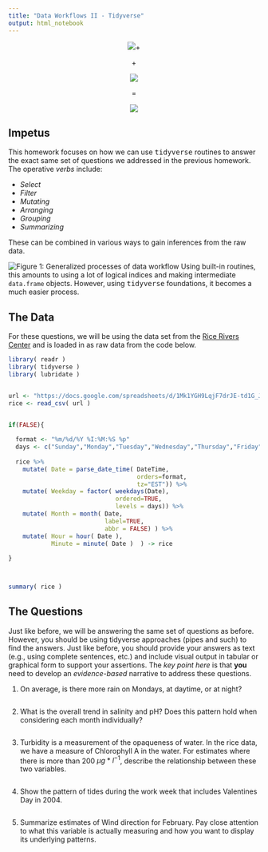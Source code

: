 ```yaml
---
title: "Data Workflows II - Tidyverse"
output: html_notebook
---
```




<center>
![](https://live.staticflickr.com/65535/50382551848_e170d17b46_m_d.jpg)+

$+$

![](https://live.staticflickr.com/65535/50383334422_50bd19859d_w_d.jpg)

$=$

![](https://media.giphy.com/media/SU3SECsWxuH3AsfGpj/giphy.gif)
</center>

## Impetus

This homework focuses on how we can use <tt>tidyverse</tt> routines to answer the exact same set of questions we addressed in the previous homework.  The operative *verbs* include:

- *Select*  
- *Filter*  
- *Mutating*  
- *Arranging* 
- *Grouping*  
- *Summarizing*  

These can be combined in various ways to gain inferences from the raw data.  

![Figure 1: Generalized processes of data workflow](https://live.staticflickr.com/65535/50367634341_454e5c0e80_c_d.jpg)
Using built-in routines, this amounts to using a lot of logical indices and making intermediate `data.frame` objects.  However, using <tt>tidyverse</tt> foundations, it becomes a much easier process.


## The Data

For these questions, we will be using the data set from the [Rice Rivers Center](https://ricerivers.vcu.edu) and is loaded in as raw data from the code below.

```r
library( readr )
library( tidyverse )
library( lubridate )


url <- "https://docs.google.com/spreadsheets/d/1Mk1YGH9LqjF7drJE-td1G_JkdADOU0eMlrP01WFBT8s/pub?gid=0&single=true&output=csv"
rice <- read_csv( url )


if(FALSE){
  
  format <- "%m/%d/%Y %I:%M:%S %p"
  days <- c("Sunday","Monday","Tuesday","Wednesday","Thursday","Friday","Saturday")
  
  rice %>% 
    mutate( Date = parse_date_time( DateTime,
                                    orders=format,
                                    tz="EST")) %>%
    mutate( Weekday = factor( weekdays(Date),
                              ordered=TRUE,
                              levels = days)) %>%
    mutate( Month = month( Date,
                           label=TRUE,
                           abbr = FALSE) ) %>% 
    mutate( Hour = hour( Date ),
            Minute = minute( Date )  ) -> rice 
  
}



summary( rice )
```


## The Questions

Just like before, we will be answering the same set of questions as before.  However, you should be using tidyverse approaches (pipes and such) to find the answers.  Just like before, you should provide your answers as text (e.g., using complete sentences, etc.) and include visual output in tabular or graphical form to support your assertions.  The *key point here* is that **you** need to develop an *evidence-based* narrative to address these questions.

1. On average, is there more rain on Mondays, at daytime, or at night?


```r

```





2. What is the overall trend in salinity and pH?  Does this pattern hold when considering each month individually?


```r



```





3. Turbidity is a measurement of the opaqueness of water.  In the rice data, we have a measure of Chlorophyll A in the water.  For estimates where there is more than 200 $µg*l^{-1}$, describe the relationship between these two variables.


```r


```




4. Show the pattern of tides during the work week that includes Valentines Day in 2004.



```r

```




5. Summarize estimates of Wind direction for February.  Pay close attention to what this variable is actually measuring and how you want to display its underlying patterns.



```r

```

